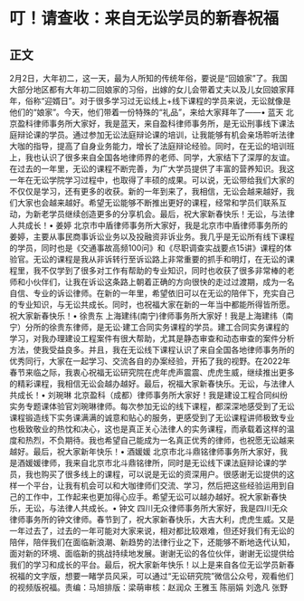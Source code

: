 # 叮！请查收：来自无讼学员的新春祝福
## 正文
2月2日，大年初二，这一天，最为人所知的传统年俗，要说是“回娘家”了。我国大部分地区都有大年初二回娘家的习俗，出嫁的女儿会带着丈夫以及儿女回娘家拜年，俗称“迎婿日”。对于很多学习过无讼线上+线下课程的学员来说，无讼就像是他们的“娘家”。今天，他们带着一份特殊的“礼品”，来给大家拜年了——• 蓝天 北京盈科律师事务所大家好，我是蓝天，来自盈科律师事务所，是无讼刑事线下课法庭辩论课的学员。通过参加无讼法庭辩论课的培训，让我能够有机会亲场聆听法律大咖的指导，提高了自身业务能力，增长了法庭辩论经验。同时，在无讼的培训班上，我也认识了很多来自全国各地律师界的老师、同学，大家结下了深厚的友谊。在过去的一年里，无讼的课程不断完善，为广大学员提供了丰富的营养知识。我这一年在无讼学院学习过程中，也取得了丰硕的成果。可以说，无讼带给我们大家的不仅仅是学习，还有更多的收获。新的一年到来了，我相信，无讼会越来越好，我们大家也会越来越好。希望无讼能够不断推出更好的课程，经常和学员们联系互动，为新老学员继续创造更多的分享机会。最后，祝大家新春快乐！无讼，与法律人共成长！• 姜婷 北京市中盾律师事务所大家好，我是北京市中盾律师事务所的姜婷，主要从事民商事诉讼业务以及投融资非诉业务。我几乎是无讼所有线下课程的学员，同时也是《交通事故高频100问》和《尽职调查实战要点15讲》课程的体验官。无讼的课程是我从非诉转行至诉讼路上非常重要的抓手和明灯，在无讼的课程里，我不仅学到了很多对工作有帮助的专业知识，同时也收获了很多非常棒的老师和小伙伴们，让我在诉讼这条路上朝着正确的方向很快的走过过渡期，成为一名自信、专业的诉讼律师。在新的一年里，希望依旧可以在无讼的陪伴下，充实自己的专业知识，与无讼共成长。同时，也祝福大家在新的一年当中都能所得皆所愿。祝大家新春快乐！• 徐贵东 上海建纬(南宁)律师事务所大家好！我是上海建纬（南宁）分所的徐贵东律师，是无讼·建工合同实务课程的学员。建工合同实务课程的学习，对我办理建设工程案件有很大帮助，尤其是静态审查和动态审查的案件分析方法，使我受益良多。并且，我在无讼线下课程认识了来自全国各地律师事务所的优秀同行，大家在一起学习、交流各自的办案经验，开拓了我的视野。在2022年春节来临之际，我衷心祝福无讼研究院在虎年虎声震震、虎虎生威，继续推出更多的精彩课程，我相信无讼会越办越好。最后，祝福大家新春快乐。无讼，与法律人共成长！• 刘琬琳 北京盈科（成都）律师事务所大家好！我是建设工程合同纠纷实务专题课体验官刘琬琳律师。每次参加无讼的线下课程，都深深地感受到了无讼课程锻造线下实务课满满的诚意和贴心的服务，更感受到了无讼课程讲师极致专业也极致敬业的热忱和决心，这也是真正关心法律人的实务课程，而承载着这样的温度和热烈，不负期待。我也希望自己能成为一名真正优秀的律师，也祝愿无讼越来越好。最后，祝大家新年快乐！• 酒媛媛 北京市北斗鼎铭律师事务所大家好，我是酒媛媛律师，我来自北京市北斗鼎铭律所，同时是无讼线下课法庭辩论课的学员，我也购买了很多线上的课程，可以说是无讼的资深用户。很感谢无讼提供的这样一个平台，让我有机会可以和大咖律师们交流、学习，然后把这些经验运用到自己的工作中，工作起来也更加得心应手。希望无讼可以越办越好。祝大家新春快乐，无讼，与法律人共成长。• 钟文 四川无众律师事务所大家好，我是四川无众律师事务所的钟文律师。春节到了，祝大家新春快乐，大吉大利，虎虎生威。又是一年过去了，过去的一年可能对大家来说，相对都比较艰难，但还好我们有无讼的陪伴，陪伴我们在面临新浪潮、新趋势的法律行业之下，还能够不断地迭代认知，面对新的环境、面临新的挑战持续地发展。谢谢无讼的各位伙伴，谢谢无讼提供给我们的学习和成长的平台。最后，祝大家新年快乐！以上是来自各位无讼学员新春祝福的文字版，想要一睹学员风采，可以通过“无讼研究院”微信公众号，观看他们的视频版祝福。责编：马旭排版：梁萌审核：赵润众 王雅玉 陈丽娟 刘逸凡 张野